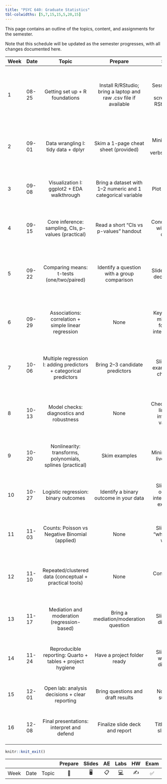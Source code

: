 ```yaml
---
title: "PSYC 640: Graduate Statistics"
tbl-colwidths: [5,7,15,15,5,20,15]
---
```


This page contains an outline of the topics, content, and assignments for the semester.

Note that this schedule will be updated as the semester progresses, with all changes documented here.

::: column-screen-inset-right
| Week | Date | Topic | Prepare | Slides | In-Class | Due |
|:---|:---|:--:|:--:|:--:|:--:|:--:|
| 1 | 08-25 | Getting set up + R foundations | Install R/RStudio; bring a laptop and raw .csv file if available | Session slides with screenshots; RStudio tour | 1\) Orientation and expectations; 2) RStudio projects, files, paths; 3) Basics: objects, vectors, data frames; 4) Importing .csv; 5) Saving a Quarto notebook; 6) Quick wins: compute means, counts, and a simple plot | Lab 0: Setup check (project + notebook) |
| 2 | 09-01 | Data wrangling I: tidy data + dplyr | Skim a 1-page cheat sheet (provided) | Minimal slides with verbs/examples | 1\) Tidy data idea; 2) dplyr verbs: select, filter, mutate, arrange; 3) group_by + summarize for table-1 style summaries; 4) Write clean code chunks in Quarto | Lab 1: Recreate descriptive table from a dataset |
| 3 | 09-08 | Visualization I: ggplot2 + EDA walkthrough | Bring a dataset with 1–2 numeric and 1 categorical variable | Plot templates | 1\) Grammar of graphics; 2) Histograms, density, boxplots, bar plots; 3) Scatter + smooth; 4) EDA checklist; 5) Read plots like results | Mini-report: EDA with 3–4 figures and captions |
| 4 | 09-15 | Core inference: sampling, CIs, p-values (practical) | Read a short “CIs vs p-values” handout | Concept slides with visual demos | 1\) What CI/p-value means in practice; 2) Bootstrap CI demo in R; 3) Interpreting reported CIs/p-values in papers; 4) When to use which test | Quiz 1: Interpret 3 results excerpts |
| 5 | 09-22 | Comparing means: t-tests (one/two/paired) | Identify a question with a group comparison | Slide flow with decision tree | 1\) Choosing one/two/paired; 2) Assumptions: independence, distribution, variance; 3) Effect sizes (Cohen’s d); 4) Reporting: estimate+CI; 5) R demo with tidy output | Lab 2: t-test analysis + short write-up |
| 6 | 09-29 | Associations: correlation + simple linear regression | None | Key formulas minimally; focus on interpretation | 1\) Correlation vs regression; 2) Fit simple regression in R; 3) Interpret slope, CI, R²; 4) Predictions and prediction intervals; 5) Plot with regression line and residuals | Problem set: correlation + SLR interpretation |
| 7 | 10-06 | Multiple regression I: adding predictors + categorical predictors | Bring 2–3 candidate predictors | Slides with examples and checklists | 1\) Model specification; 2) Dummy/contrast coding basics; 3) Interpreting partial effects; 4) Visualizing adjusted relationships; 5) Reporting tables | Lab 3: MLR with 2–3 predictors |
| 8 | 10-13 | Model checks: diagnostics and robustness | None | Checklist slide: linearity, influence, variance | 1\) Residual plots and Q–Q; 2) Multicollinearity intuition (VIF); 3) Influence (Cook’s D); 4) Heteroskedasticity and robust SE; 5) Edit a model based on diagnostics | One-pager: Diagnostic findings + revisions |
| 9 | 10-20 | Nonlinearity: transforms, polynomials, splines (practical) | Skim examples | Minimal slides; live coding | 1\) When linearity fails; 2) Log/√ transforms and interpret back on original scale; 3) Poly terms; 4) Spline demo; 5) Compare fits by CV/AIC conceptually | Lab 4: Improve fit with a nonlinear term |
| 10 | 10-27 | Logistic regression: binary outcomes | Identify a binary outcome in your data | Slides with odds/OR interpretation examples | 1\) Link idea; 2) Fit logistic; 3) Odds ratios + CI; 4) Marginal effects/predicted probs; 5) Assess discrimination (ROC/AUC) and calibration | Short memo: Communicate logistic findings |
| 11 | 11-03 | Counts: Poisson vs Negative Binomial (applied) | None | Slides with “when to use which” | 1\) Overdispersion intuition; 2) Fit Poisson and NB; 3) Interpret incident rate ratios; 4) Quick model comparison; 5) Practical reporting | Lab 5: Count model + interpretation |
| 12 | 11-10 | Repeated/clustered data (conceptual + practical tools) | None | Concept map slide | 1\) When independence fails; 2) Cluster-robust SE; 3) GEE vs mixed-model idea; 4) Do a clustered SE demo; 5) How to read mixed-model results in papers | Quiz 2: Read and explain 3 model outputs |
| 13 | 11-17 | Mediation and moderation (regression-based) | Bring a mediation/moderation question | Slides with diagrams | 1\) Interaction probing for moderation; 2) Mediation concept + bootstrap CI; 3) Practical interpretation; 4) Sensible claims and caveats | Lab 6: Med/Mod analysis + figure |
| 14 | 11-24 | Reproducible reporting: Quarto + tables + project hygiene | Have a project folder ready | Slides with workflow diagrams | 1\) Project structure; 2) Version control intro; 3) Dynamic tables (modelsummary/gt); 4) APA-style reporting; 5) Export a polished report | Methods section draft (with analytic plan) |
| 15 | 12-01 | Open lab: analysis decisions + clear reporting | Bring questions and draft results | None (live support) | 1\) One-on-one consults; 2) Peer feedback rounds; 3) Checklists: assumptions, effect sizes, clarity | Results tables/figures draft |
| 16 | 12-08 | Final presentations: interpret and defend | Finalize slide deck and report | Title/outline slide only | 1\) 8–10min presentations; 2) Q&A focused on interpretation/assumptions; 3) Reflection on limitations and next steps | Final report + reproducible repo |
:::

```r
knitr::knit_exit()
```

|      |      |       | Prepare | Slides | AE  |  Labs  | HW  | Exam | Project |
|------|------|-------|:-------:|:------:|:---:|:------:|:---:|:----:|:-------:|
| Week | Date | Topic |   📖    |   🖥️   | 📋  | [💻]() | ✍️  |  ✅  |   📂    |
